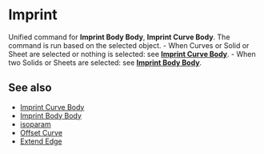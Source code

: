 
# Imprint

<Reference shortcut="Shift + I" command="Imprint" button="" />

Unified command for **Imprint Body Body**, **Imprint Curve Body**. The command is run based on the selected object.
     - When Curves or Solid or Sheet are selected or nothing is selected: see [**Imprint Curve Body**](./imprint-curve-body).
     - When two Solids or Sheets are selected: see [**Imprint Body Body**](./imprint-body-body).

## See also
- [Imprint Curve Body](./imprint-curve-body)
- [Imprint Body Body](./imprint-body-body)
- [isoparam](./isoparam)
- [Offset Curve](./offset-curve)
- [Extend Edge](./extend-edge)